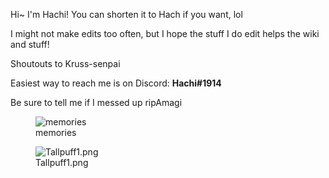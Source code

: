 Hi~ I'm Hachi! You can shorten it to Hach if you want, lol

I might not make edits too often, but I hope the stuff I do edit helps the wiki and stuff! 


Shoutouts to Kruss-senpai


Easiest way to reach me is on Discord: '''Hachi#1914'''

Be sure to tell me if I messed up ripAmagi

[[File:My_hishokan_kumano.jpg|frame|left|memories]]








































[[File:Tallpuff1.png|thumb]]